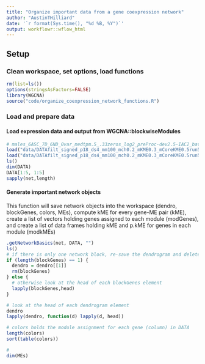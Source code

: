```yaml
---
title: "Organize important data from a gene coexpression network"
author: "AustinTHilliard"
date: '`r format(Sys.time(), "%d %B, %Y")`'
output: workflowr::wflow_html
---
```

  
## Setup
### Clean workspace, set options, load functions
```r
rm(list=ls())
options(stringsAsFactors=FALSE)
library(WGCNA)
source("code/organize_coexpression_network_functions.R")
```
<!--#### Some functions in [.R](https://github.com/AustinTHilliard/networks/blob/master/code/.R) are from the [WGNCA library (version 1.63)](https://cran.r-project.org/web/packages/WGCNA/index.html). I included them here rather than require you to install WGCNA-->

### Load and prepare data
#### Load expression data and output from WGCNA::blockwiseModules
```r
# males_6ASC_7D_6ND_0var_medtpm.5_.33zeros_log2_preProc-dev2.5-IAC2_batch-lib-tank-seqdate_replace-negs/
load("data/DATAfilt_signed_p18_ds4_mm100_mch0.2_mKME0.3_mCoreKME0.5run57DATA.RData")
load("data/DATAfilt_signed_p18_ds4_mm100_mch0.2_mKME0.3_mCoreKME0.5run57NET.RData")
ls()
dim(DATA)
DATA[1:5, 1:5]
sapply(net,length)
```

#### Generate important network objects
This function will save network objects into the workspace (dendro, blockGenes, colors, MEs), compute kME for every gene-ME pair (kME), create a list of vectors holding genes assigned to each module (modGenes), and create a list of data frames holding kME and p.kME for genes in each module (modkMEs)
```r
.getNetworkBasics(net, DATA, "")
ls()
# if there is only one network block, re-save the dendrogram and delete blockGenes
if (length(blockGenes) == 1) {
  dendro = dendro[[1]]
  rm(blockGenes)
} else {
  # otherwise look at the head of each blockGenes element
  lapply(blockGenes,head)
}

# look at the head of each dendrogram element
dendro
lapply(dendro, function(d) lapply(d, head))

# colors holds the module assignment for each gene (column) in DATA
length(colors)
sort(table(colors))

#
dim(MEs)
```